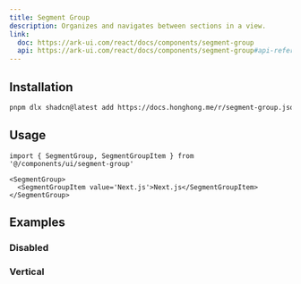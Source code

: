 ```yaml
---
title: Segment Group
description: Organizes and navigates between sections in a view.
link:
  doc: https://ark-ui.com/react/docs/components/segment-group
  api: https://ark-ui.com/react/docs/components/segment-group#api-reference
---
```


<ComponentPreview name='segment-group/segment-group' />

## Installation

```bash
pnpm dlx shadcn@latest add https://docs.honghong.me/r/segment-group.json"
```

## Usage

```tsx
import { SegmentGroup, SegmentGroupItem } from '@/components/ui/segment-group'
```

```tsx
<SegmentGroup>
  <SegmentGroupItem value='Next.js'>Next.js</SegmentGroupItem>
</SegmentGroup>
```

## Examples

### Disabled

<ComponentPreview name='segment-group/disabled' />

### Vertical

<ComponentPreview name='segment-group/vertical' />

